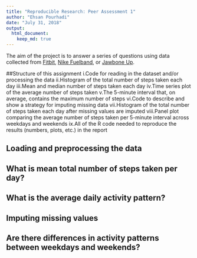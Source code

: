 ```yaml
---
title: "Reproducible Research: Peer Assessment 1"
author: "Ehsan Pourhadi"
date: "July 31, 2018"
output: 
  html_document:
    keep_md: true
---
```


The aim of the project is to answer a series of questions using data collected from [Fitbit](http://www.fitbit.com), [Nike
Fuelband](http://www.nike.com/us/en_us/c/nikeplus-fuelband), or [Jawbone Up](https://jawbone.com/up).

##Structure of this assignment 
i.Code for reading in the dataset and/or processing the data
ii.Histogram of the total number of steps taken each day
iii.Mean and median number of steps taken each day
iv.Time series plot of the average number of steps taken
v.The 5-minute interval that, on average, contains the maximum number of steps
vi.Code to describe and show a strategy for imputing missing data
vii.Histogram of the total number of steps taken each day after missing values are imputed
viii.Panel plot comparing the average number of steps taken per 5-minute interval across weekdays and weekends
ix.All of the R code needed to reproduce the results (numbers, plots, etc.) in the report

## Loading and preprocessing the data



## What is mean total number of steps taken per day?



## What is the average daily activity pattern?



## Imputing missing values



## Are there differences in activity patterns between weekdays and weekends?
